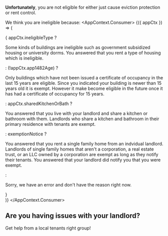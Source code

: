 
**Unfortunately**, you are not eligible for either just cause eviction protection or rent control.

We think you are ineligible because:
<AppContext.Consumer>
    {({ appCtx }) => (
        <div>
            {
                appCtx.ineligibleType ?
                <p>Some kinds of buildings are ineligible such as government subsidized housing or university dorms. You answered that you rent a type of housing which is ineligible.</p>
                : (!appCtx.app1482Age) ?
                <p>Only buildings which have not been issued a certificate of occupancy in the last 15 years are eligible. Since you indicated your building is newer than 15 years old it is exempt. However it make become eligible in the future once it has had a certificate of occupancy for 15 years.</p>
                : appCtx.sharedKitchenOrBath ?
                <p>You answered that you live with your landlord and share a kitchen or bathroom with them. Landlords who share a kitchen and bathroom in their primary residence with tenants are exempt.</p>
                : exemptionNotice ?
                <p>You answered that you rent a single family home from an indvidual landlord. Landlords of single family homes that aren't a corporation, a real estate trust, or an LLC owned by a corporation are exempt as long as they notify their tenants. You answered that your landlord did notify you that you were exempt.</p>
                :
                <p>Sorry, we have an error and don't have the reason right now.</p>
            }
        </div>
    )}
</AppContext.Consumer>

## Are you having issues with your landlord?
<PrimaryButton to="/gethelp">Get help from a local tenants right group!</PrimaryButton>